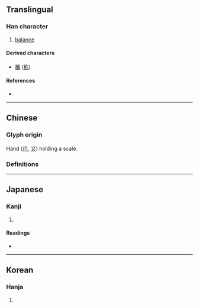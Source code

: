 {{also|尔}}
{{character info}}
==Translingual==

===Han character===
{{Han char|rn=87|rad=爪|as=05|sn=9|four=|canj=BGB|ids=⿱爫冉}}

# [[balance]]

====Derived characters====
* [[稱]] ([[称]])

====References====
* {{Han ref|kx=0689.030|dkj=19671|dj=1102.070|hdz=32032.050|uh=722F|ud=29231}}

----

==Chinese==

===Glyph origin===
Hand ([[爪]], [[又]]) holding a scale.
{{Han etym}}

===Definitions===
{{zh-see|稱|a}}

----

==Japanese==

===Kanji===
{{ja-kanji|grade=|rs=爪05}}

# {{rfdef|ja|sort=爪05}}

====Readings====
* {{ja-readings|on=[[しょう]] (shō)|kun=[[となへ]] (tonahe), [[あげる]] (ageru)}}

----

==Korean==

===Hanja===
{{ko-hanja|hangeul=칭|rv=ching|mr=ch'ing}}

# {{rfdef|ko|sort=爪05}}
